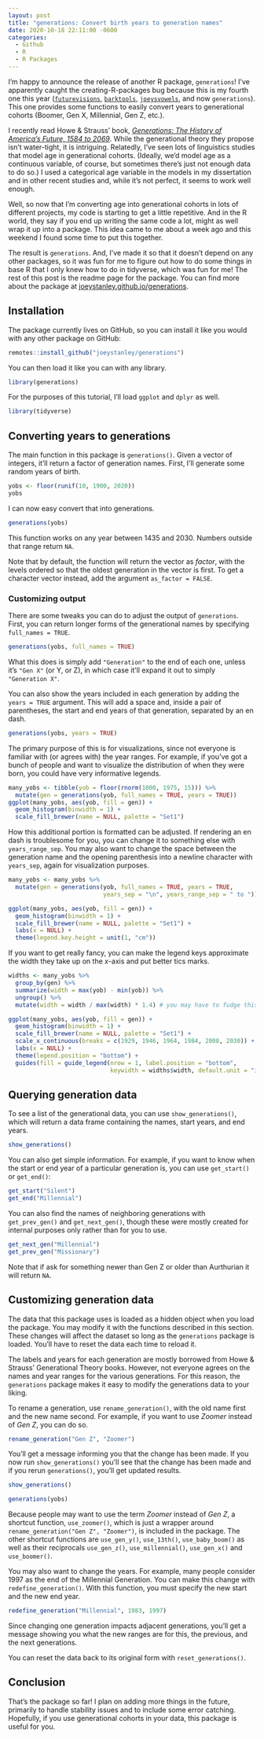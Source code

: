 ```yaml
---
layout: post
title: "generations: Convert birth years to generation names"
date: 2020-10-18 22:11:00 -0600
categories:
  - Github
  - R
  - R Packages
---
```


I'm happy to announce the release of another R package, `generations`! I've apparently caught the creating-R-packages bug because this is my fourth one this year ([`futurevisions`](/blog/futurevisions-my-first-r-package), [`barktools`](/blog/barktools), [`joeysvowels`](/blog/joeysvowels), and now `generations`). This one provides some functions to easily convert years to generational cohorts (Boomer, Gen X, Millennial, Gen Z, etc.).

I recently read Howe & Strauss' book, *[Generations: The History of America's Future, 1584 to 2069](https://www.amazon.com/Generations-History-Americas-Future-1584/dp/0688119123)*. While the generational theory they propose isn't water-tight, it is intriguing. Relatedly, I've seen lots of linguistics studies that model age in generational cohorts. (Ideally, we'd model age as a continuous variable, of course, but sometimes there's just not enough data to do so.) I used a categorical age variable in the models in my dissertation and in other recent studies and, while it's not perfect, it seems to work well enough.

Well, so now that I'm converting age into generational cohorts in lots of different projects, my code is starting to get a little repetitive. And in the R world, they say if you end up writing the same code a lot, might as well wrap it up into a package. This idea came to me about a week ago and this weekend I found some time to put this together.

The result is `generations`. And, I've made it so that it doesn't depend on any other packages, so it was fun for me to figure out how to do some things in base R that I only knew how to do in tidyverse, which was fun for me! The rest of this post is the readme page for the package. You can find more about the package at [joeystanley.github.io/generations](https://joeystanley.github.io/generations/). 

## Installation

The package currently lives on GitHub, so you can install it like you would with any other package on GitHub:

```r
remotes::install_github("joeystanley/generations")
```

You can then load it like you can with any library.

```r
library(generations)
```

For the purposes of this tutorial, I'll load `ggplot` and `dplyr` as well.

```r
library(tidyverse)
```

## Converting years to generations

The main function in this package is `generations()`. Given a vector of integers, it'll return a factor of generation names.  First, I'll generate some random years of birth.


```r
yobs <- floor(runif(10, 1900, 2020))
yobs
```

I can now easy convert that into generations.

```r
generations(yobs)
```

This function works on any year between 1435 and 2030. Numbers outside that range return `NA`. 

Note that by default, the function will return the vector as *factor*, with the levels ordered so that the oldest generation in the vector is first. To get a character vector instead, add the argument `as_factor = FALSE`.

### Customizing output

There are some tweaks you can do to adjust the output of `generations`. First, you can return longer forms of the generational names by specifying `full_names = TRUE`. 

```r
generations(yobs, full_names = TRUE)
```

What this does is simply add `"Generation"` to the end of each one, unless it's `"Gen X"` (or Y, or Z), in which case it'll expand it out to simply `"Generation X"`.

You can also show the years included in each generation by adding the `years = TRUE` argument. This will add a space and, inside a pair of parentheses, the start and end years of that generation, separated by an en dash. 

```r
generations(yobs, years = TRUE)
```

The primary purpose of this is for visualizations, since not everyone is familiar with (or agrees with) the year ranges. For example, if you've got a bunch of people and want to visualize the distribution of when they were born, you could have very informative legends.

```r
many_yobs <- tibble(yob = floor(rnorm(1000, 1975, 15))) %>%
  mutate(gen = generations(yob, full_names = TRUE, years = TRUE))
ggplot(many_yobs, aes(yob, fill = gen)) + 
  geom_histogram(binwidth = 1) + 
  scale_fill_brewer(name = NULL, palette = "Set1")
```

How this additional portion is formatted can be adjusted. If rendering an en dash is troublesome for you, you can change it to something else with `years_range_sep`. You may also want to change the space between the generation name and the opening parenthesis into a newline character with `years_sep`, again for visualization purposes.

```r
many_yobs <- many_yobs %>%
  mutate(gen = generations(yob, full_names = TRUE, years = TRUE,
                           years_sep = "\n", years_range_sep = " to "))

ggplot(many_yobs, aes(yob, fill = gen)) + 
  geom_histogram(binwidth = 1) + 
  scale_fill_brewer(name = NULL, palette = "Set1") + 
  labs(x = NULL) + 
  theme(legend.key.height = unit(1, "cm"))
```

If you want to get really fancy, you can make the legend keys approximate the width they take up on the *x*-axis and put better tics marks.

```r
widths <- many_yobs %>%
  group_by(gen) %>%
  summarize(width = max(yob) - min(yob)) %>%
  ungroup() %>%
  mutate(width = width / max(width) * 1.4) # you may have to fudge this a little more

ggplot(many_yobs, aes(yob, fill = gen)) + 
  geom_histogram(binwidth = 1) + 
  scale_fill_brewer(name = NULL, palette = "Set1") + 
  scale_x_continuous(breaks = c(1929, 1946, 1964, 1984, 2008, 2030)) + 
  labs(x = NULL) + 
  theme(legend.position = "bottom") + 
  guides(fill = guide_legend(nrow = 1, label.position = "bottom", 
                             keywidth = widths$width, default.unit = "inches"))
```

## Querying generation data

To see a list of the generational data, you can use `show_generations()`, which will return a data frame containing the names, start years, and end years.

```r
show_generations()
```

You can also get simple information. For example, if you want to know when the start or end year of a particular generation is, you can use `get_start()` or `get_end()`:

```r
get_start("Silent")
get_end("Millennial")
```

You can also find the names of neighboring generations with `get_prev_gen()` and `get_next_gen()`, though these were mostly created for internal purposes only rather than for you to use.

```r
get_next_gen("Millennial")
get_prev_gen("Missionary")
```

Note that if ask for something newer than Gen Z or older than Aurthurian it will return `NA`.

## Customizing generation data

The data that this package uses is loaded as a hidden object when you load the package. You may modify it with the functions described in this section. These changes will affect the dataset so long as the `generations` package is loaded. You'll have to reset the data each time to reload it. 

The labels and years for each generation are mostly borrowed from Howe & Strauss' Generational Theory books. However, not everyone agrees on the names and year ranges for the various generations. For this reason, the `generations` package makes it easy to modify the generations data to your liking. 

To rename a generation, use `rename_generation()`, with the old name first and the new name second. For example, if you want to use *Zoomer* instead of *Gen Z*, you can do so.

```r
rename_generation("Gen Z", "Zoomer")
```

You'll get a message informing you that the change has been made. If you now run `show_generations()` you'll see that the change has been made and if you rerun `generations()`, you'll get updated results.

```r
show_generations()
```

```r
generations(yobs)
```

Because people may want to use the term *Zoomer* instead of *Gen Z*, a shortcut function, `use_zoomer()`, which is just a wrapper around `rename_generation("Gen Z", "Zoomer")`, is included in the package. The other shortcut functions are `use_gen_y()`, `use_13th()`, `use_baby_boom()` as well as their reciprocals `use_gen_z()`, `use_millennial()`, `use_gen_x()` and `use_boomer()`. 

You may also want to change the years. For example, many people consider 1997 as the end of the Millennial Generation. You can make this change with `redefine_generation()`. With this function, you must specify the new start and the new end year.

```r
redefine_generation("Millennial", 1983, 1997)
```

Since changing one generation impacts adjacent generations, you'll get a message showing you what the new ranges are for this, the previous, and the next generations.

You can reset the data back to its original form with `reset_generations()`.

## Conclusion

That's the package so far! I plan on adding more things in the future, primarily to handle stability issues and to include some error catching. Hopefully, if you use generational cohorts in your data, this package is useful for you. 


